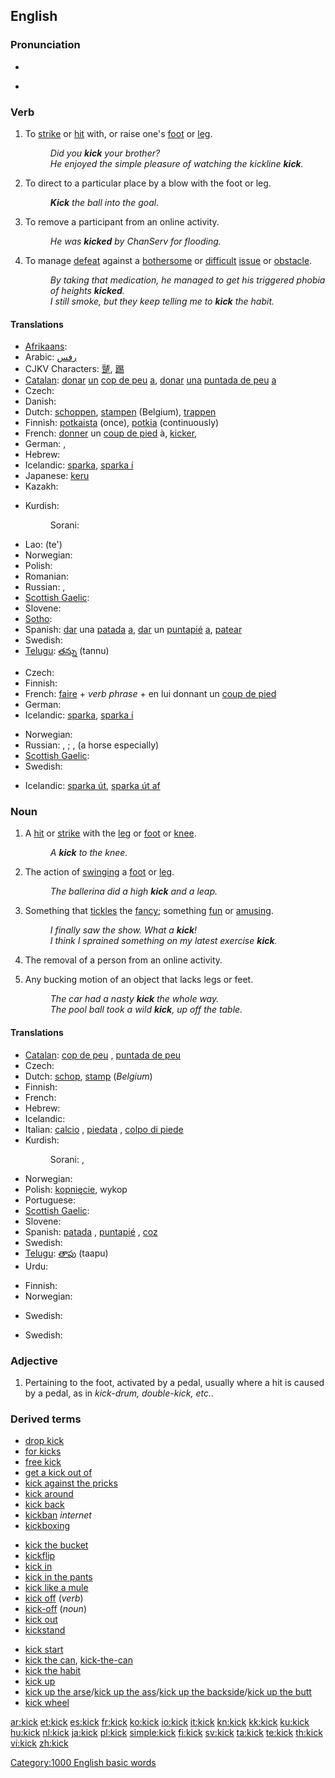 ==English==

===Pronunciation===
* {{IPA|/ˈkɪk/}}
* {{audio|en-us-kick.ogg|Audio (US)}}
*: {{rhymes|ɪk}}

===Verb===
{{en-verb|kicks|kicking|kicked|kicked}}

# To [[strike]] or [[hit]] with, or raise one's [[foot]] or [[leg]].
#: ''Did you '''kick''' your brother?''
#: ''He enjoyed the simple pleasure of watching the kickline '''kick'''.''
# {{transitive}} To direct to a particular place by a blow with the foot or leg.
#: '''''Kick''' the ball into the goal.''
# {{internet}} To remove a participant from an online activity.
#: ''He was '''kicked''' by ChanServ for flooding.''
# {{slang}} To manage [[defeat]] against a [[bothersome]] or [[difficult]] [[issue]] or [[obstacle]].
#: ''By taking that medication, he managed to get his triggered phobia of heights '''kicked'''.''
#: ''I still smoke, but they keep telling me to '''kick''' the habit.''

====Translations====
{{trans-top|strike with or raise the foot or leg}}
* [[Afrikaans]]: {{t|af|skop|xs=Afrikaans}}
* Arabic: [[رفس]]
* CJKV Characters: [[蹵]], [[踢]]
* [[Catalan]]: [[donar]] [[un]] [[cop de peu]] [[a]], [[donar]] [[una]] [[puntada de peu]] [[a]]
* Czech: {{t-|cs|kopnout}}
* Danish: {{t-|da|spark}}
* Dutch: [[schoppen]], [[stampen]] (Belgium), [[trappen]]
* Finnish: [[potkaista]] (once), [[potkia]] (continuously)
* French: [[donner]] un [[coup de pied]] à, [[kicker]],  {{t+|fr|botter}}
* German: {{t+|de|treten}}, {{t+|de|kicken}}
* Hebrew: {{t-|he|בעט|tr=ba'át}}
* Icelandic: [[sparka]], [[sparka í]]
* Japanese: [[keru]]
* Kazakh: {{t|kk|тебу|tr=tebu|sc=Cyrl|xs=Kazakh}}
{{trans-mid}}
* Kurdish:
*: Sorani: {{t|ku|شه‌ق لێدان|tr=shaq ledAn|sc=ku-Arab}}
* Lao: {{Laoo|[[ເຕະ]]}} (te')
* Norwegian: {{t-|no|sparke}}
* Polish: {{t+|pl|kopać}}
* Romanian: {{t+|ro|lovi}}
* Russian: {{t|ru|пинаться|tr=pinát's'a}} {{impf}}, {{t|ru|лягаться|tr=l'agát's'a}} {{impf}}
* [[Scottish Gaelic]]: {{t-|gd|breab|xs=Scottish Gaelic}}
* Slovene: {{t+|sl|brcniti}}
* [[Sotho]]: {{t+|st|raha|xs=Sotho}}
* Spanish: [[dar]] una [[patada]] [[a]], [[dar]] un [[puntapié]] [[a]], [[patear]]
* Swedish: {{t+|sv|sparka}}
* [[Telugu]]: [[తన్ను]] (tannu)
{{trans-bottom}}

{{trans-top|direct to a particular place by a blow with the foot or leg}}
* Czech: {{t-|cs|kopnout}}
* Finnish: {{t+|fi|potkaista}}
* French: [[faire]] + ''verb phrase'' + en lui donnant un [[coup de pied]]
* German: {{t+|de|schießen}}
* Icelandic: [[sparka]], [[sparka í]]
{{trans-mid}}
* Norwegian: {{t-|no|sparke}}
* Russian: {{t|ru|пинать|tr=pinát'}} {{impf}}, {{t|ru|пнуть|tr=pnut'}} {{pf}}; {{t|ru|лягать|tr=l'agát'}} {{impf}}, {{t|ru|лягнуть|tr=l'agnút'}} {{pf}} (a horse especially)
* [[Scottish Gaelic]]: {{t-|gd|breab|xs=Scottish Gaelic}}
* Swedish: {{t+|sv|sparka}}
{{trans-bottom}}

{{trans-top|to remove a participant from an online activity}}
* Icelandic: [[sparka út]], [[sparka út af]]
{{trans-mid}}
{{trans-bottom}}

===Noun===
{{en-noun}}

# A [[hit]] or [[strike]] with the [[leg]] or [[foot]] or [[knee]].
#: ''A '''kick''' to the knee.''
# The action of [[swing]]ing a [[foot]] or [[leg]].
#: ''The ballerina did a high '''kick''' and a leap.''
# {{colloquial}} Something that [[tickle]]s the [[fancy]]; something [[fun]] or [[amusing]].
#: ''I finally saw the show.  What a '''kick'''!''
#: ''I think I sprained something on my latest exercise '''kick'''.''
# {{internet}} The removal of a person from an online activity.
# {{figurative}} Any bucking motion of an object that lacks legs or feet.
#: ''The car had a nasty '''kick''' the whole way.''
#: ''The pool ball took a wild '''kick''', up off the table.''

====Translations====
{{trans-top|hit or strike with the leg or foot}}
* [[Catalan]]: [[cop de peu]] {{m}}, [[puntada de peu]] {{f}}
* Czech: {{t+|cs|kop|m}}
* Dutch: [[schop]], [[stamp]] {{m}} (''Belgium'')
* Finnish: {{t-|fi|potku}}
* French: {{t+|fr|coup de pied|m}}
* Hebrew: {{t+|he|בעיטה|f}}
* Icelandic: {{t-|is|spark|n}}
* Italian: [[calcio]] {{m}}, [[piedata]] {{f}}, [[colpo di piede]] {{m}}
* Kurdish:
*: Sorani: {{t|ku|شه‌ق|tr=shaq|sc=ku-Arab}}, {{t|ku|له‌قه|tr=laqa|sc=ku-Arab}}
{{trans-mid}}
* Norwegian: {{t-|no|spark}}
* Polish: [[kopnięcie]], wykop
* Portuguese: {{t+|pt|chute}}
* [[Scottish Gaelic]]: {{t-|gd|breab|c|xs=Scottish Gaelic}}
* Slovene: {{t+|sl|brca|f}}
* Spanish: [[patada]] {{f}}, [[puntapié]] {{m}}, [[coz]] {{f}}
* Swedish: {{t+|sv|spark}}
* [[Telugu]]: [[తాపు]] (taapu)
* Urdu: {{t-|ur|لات|xs=Urdu}}
{{trans-bottom}}

{{trans-top|action of swinging a foot or leg}}
* Finnish: {{t-|fi|potku}}
* Norwegian: {{t-|no|spark}}
{{trans-mid}}
* Swedish: {{t+|sv|spark}}
{{trans-bottom}}

{{trans-top|colloquial: something fun or amusing}}
* Swedish: {{t+|sv|kick}}
{{trans-mid}}
{{trans-bottom}}

===Adjective===
{{en-adj|-|-}}

# {{context|music|in drumming}} Pertaining to the foot, activated by a pedal, usually where a hit is caused by a pedal, as in ''kick-drum, double-kick, etc.''.

===Derived terms===
{{rel-top3|Terms derived from the adjective, noun, or verb "kick"}}
* [[drop kick]]
* [[for kicks]]
* [[free kick]]
* [[get a kick out of]]
* [[kick against the pricks]]
* [[kick around]]
* [[kick back]]
* [[kickban]] ''internet''
* [[kickboxing]]
{{rel-mid3}}
* [[kick the bucket]]
* [[kickflip]]
* [[kick in]]
* [[kick in the pants]]
* [[kick like a mule]]
* [[kick off]] (''verb'')
* [[kick-off]] (''noun'')
* [[kick out]]
* [[kickstand]]
{{rel-mid3}}
* [[kick start]]
* [[kick the can]], [[kick-the-can]]
* [[kick the habit]]
* [[kick up]]
* [[kick up the arse]]/[[kick up the ass]]/[[kick up the backside]]/[[kick up the butt]]
* [[kick wheel]]
{{rel-bottom}}

[[Category:1000 English basic words]]

[[ar:kick]]
[[et:kick]]
[[es:kick]]
[[fr:kick]]
[[ko:kick]]
[[io:kick]]
[[it:kick]]
[[kn:kick]]
[[kk:kick]]
[[ku:kick]]
[[hu:kick]]
[[nl:kick]]
[[ja:kick]]
[[pl:kick]]
[[simple:kick]]
[[fi:kick]]
[[sv:kick]]
[[ta:kick]]
[[te:kick]]
[[th:kick]]
[[vi:kick]]
[[zh:kick]]